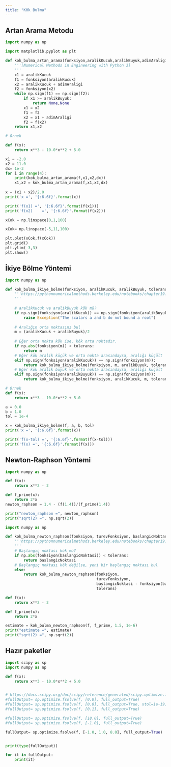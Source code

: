 ```yaml
---
title: "Kök Bulma"
---
```


## Artan Arama Metodu

```python
import numpy as np

import matplotlib.pyplot as plt

def kok_bulma_artan_arama(fonksiyon,aralikKucuk,aralikBuyuk,adimAraligi):
    '''[Numerical Methods in Engineering with Python 3]
    '''
    x1 = aralikKucuk
    f1 = fonksiyon(aralikKucuk)
    x2 = aralikKucuk + adimAraligi
    f2 = fonksiyon(x2)
    while np.sign(f1) == np.sign(f2):
        if x1 >= aralikBuyuk: 
            return None,None
        x1 = x2
        f1 = f2
        x2 = x1 + adimAraligi
        f2 = f(x2)
    return x1,x2

# Ornek

def f(x):
    return x**3 - 10.0*x**2 + 5.0

x1 = -2.0
x2 = 11.0
dx= 1e-3
for i in range(4):
    print(kok_bulma_artan_arama(f,x1,x2,dx))
    x1,x2 = kok_bulma_artan_arama(f,x1,x2,dx)
    
x = (x1 + x2)/2.0
print('x =', '{:6.6f}'.format(x))

print('f(x1) =', '{:6.6f}'.format(f(x1)))
print('f(x2)    =', '{:6.6f}'.format(f(x2)))

xCok = np.linspace(0,1,100)

xCok= np.linspace(-5,11,100)

plt.plot(xCok,f(xCok))
plt.grid()
plt.ylim(-3,3)
plt.show()
```

## İkiye Bölme Yöntemi

```python
import numpy as np

def kok_bulma_ikiye_bolme(fonksiyon, aralikKucuk, aralikBuyuk, tolerans):
    '''https://pythonnumericalmethods.berkeley.edu/notebooks/chapter19.03-Bisection-Method.html
    '''
    
    # aralikKucuk ve aralikBuyuk kök mü?
    if np.sign(fonksiyon(aralikKucuk)) == np.sign(fonksiyon(aralikBuyuk)):
        raise Exception("The scalars a and b do not bound a root")
        
    # Aralığın orta noktasını bul
    m = (aralikKucuk + aralikBuyuk)/2
    
    # Eğer orta nokta kök ise, kök orta noktadır.
    if np.abs(fonksiyon(m)) < tolerans:
        return m
    # Eğer kök aralik küçük ve orta nokta arasındaysa, aralığı küçült
    elif np.sign(fonksiyon(aralikKucuk)) == np.sign(fonksiyon(m)):
        return kok_bulma_ikiye_bolme(fonksiyon, m, aralikBuyuk, tolerans)
    # Eğer kök aralik büyük ve orta nokta arasındaysa, aralığı küçült
    elif np.sign(fonksiyon(aralikBuyuk)) == np.sign(fonksiyon(m)):
        return kok_bulma_ikiye_bolme(fonksiyon, aralikKucuk, m, tolerans)

# Ornek
def f(x):
    return x**3 - 10.0*x**2 + 5.0

a = 0.0
b = 1.0
tol = 1e-4

x = kok_bulma_ikiye_bolme(f, a, b, tol)
print('x =', '{:6.6f}'.format(x))

print('f(x-tol) =', '{:6.6f}'.format(f(x-tol)))
print('f(x) =', '{:6.6f}'.format(f(x)))
```

## Newton-Raphson Yöntemi

```python
import numpy as np

def f(x): 
    return x**2 - 2

def f_prime(x):
    return 2*x
newton_raphson = 1.4 - (f(1.4))/(f_prime(1.4))

print("newton_raphson =", newton_raphson)
print("sqrt(2) =", np.sqrt(2))
```

```python
import numpy as np

def kok_bulma_newton_raphson(fonksiyon, turevFonksiyon, baslangicNoktasi, tolerans):
    '''https://pythonnumericalmethods.berkeley.edu/notebooks/chapter19.04-Newton-Raphson-Method.html
    '''
    # Başlangıç noktası kök mü?
    if np.abs(fonksiyon(baslangicNoktasi)) < tolerans:
        return baslangicNoktasi
    # Başlangıç noktası kök değilse, yeni bir başlangıç noktası bul
    else:
        return kok_bulma_newton_raphson(fonksiyon, 
                                        turevFonksiyon, 
                                        baslangicNoktasi - fonksiyon(baslangicNoktasi)/turevFonksiyon(baslangicNoktasi), 
                                        tolerans)

def f(x): 
    return x**2 - 2

def f_prime(x):
    return 2*x

estimate = kok_bulma_newton_raphson(f, f_prime, 1.5, 1e-6)
print("estimate =", estimate)
print("sqrt(2) =", np.sqrt(2))
```

## Hazır paketler

```python
import scipy as sp
import numpy as np

def f(x):
    return x**3 - 10.0*x**2 + 5.0


# https://docs.scipy.org/doc/scipy/reference/generated/scipy.optimize.fsolve.html
#fullOutput= sp.optimize.fsolve(f, [0.0], full_output=True)
#fullOutput= sp.optimize.fsolve(f, [0.0], full_output=True, xtol=1e-19)
#fullOutput= sp.optimize.fsolve(f, [0.1], full_output=True)

#fullOutput= sp.optimize.fsolve(f, [18.0], full_output=True)
#fullOutput= sp.optimize.fsolve(f, [-1.0], full_output=True)

fullOutput= sp.optimize.fsolve(f, [-1.0, 1.0, 8.0], full_output=True)


print(type(fullOutput))

for it in fullOutput:
    print(it)
```